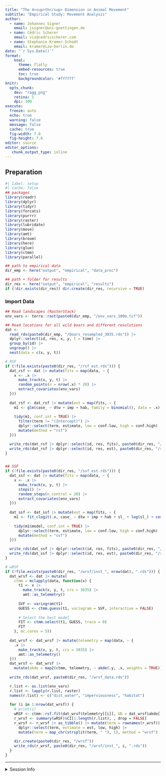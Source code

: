 ```yaml
---
title: "The 4<sup>th</sup> Dimension in Animal Movement"
subtitle: "Empirical Study: Movement Analysis"
author:
  - name: Johannes Signer
    email: jsigner@uni-goettingen.de
  - name: Cédric Scherer
    email: viz@cedricscherer.com
  - name: Stephanie Kramer-Schadt
    email: kramer@izw-berlin.de
date: "`r Sys.Date()`"
format:
    html: 
      theme: flatly
      embed-resources: true
      toc: true
      backgroundcolor: '#ffffff'
knitr:
  opts_chunk:    
    dev: "ragg_png"
    retina: 1
    dpi: 300
execute:
  freeze: auto
  echo: true
  warning: false
  message: false
  cache: true
  fig-width: 7.8
  fig-height: 7.8
editor: source
editor_options:
   chunk_output_type: inline
---
```


## Preparation

```r
#| label: setup
#| cache: false
## packages
library(readr)
library(dplyr)
library(tidyr)
library(forcats)
library(purrr)
library(raster)
library(lubridate)
library(move)
library(amt)
library(broom)
library(here)
library(glue)
library(ctmm)
library(parallel)

## path to empirical data
dir_emp <- here("output", "empirical", "data_proc")

## path + folder for results
dir_res <- here("output", "empirical", "results")
if (!dir.exists(dir_res)) dir.create(dir_res, recursive = TRUE)
```


### Import Data

```r
## Read landscapes (RasterStack)
env_vars <- terra::rast(paste0(dir_emp, "/env_vars_100m.tif"))

## Read locations for all wild boars and different resolutions
dat <-
  read_rds(paste0(dir_emp, "/boars_resampled_3035.rds")) |>
  dplyr::select(id, res, x, y, t = time) |>
  group_by(id) |>
  ungroup() |>
  nest(data = c(x, y, t))

# RSF
if (!file.exists(paste0(dir_res, "/rsf_est.rds"))) {
  dat_rsf <- dat |> mutate(fits = map(data, ~ {
    x <- .x |> 
      make_track(x, y, t) |> 
      random_points(n = nrow(.x) * 20) |> 
      extract_covariates(env_vars)
  }))
    
  dat_rsf <- dat_rsf |> mutate(est = map(fits, ~ {
    m1 <- glm(case_ ~ dtw + imp + hab, family = binomial(), data = .x)
    
    tidy(m1, conf.int = TRUE) |>
      filter(term != "(Intercept)") |>
      dplyr::select(term, estimate, low = conf.low, high = conf.high) |>
      mutate(method = "rsf")
  }))

  write_rds(dat_rsf |> dplyr::select(id, res, fits), paste0(dir_res, "/rsf_fits.rds"))
  write_rds(dat_rsf |> dplyr::select(id, res, est), paste0(dir_res, "/rsf_est.rds"))
}


## SSF
if (!file.exists(paste0(dir_res, "/ssf_est.rds"))) {
  dat_ssf <- dat |> mutate(fits = map(data, ~ {
    x <- .x |> 
      make_track(x, y, t) |>
      steps() |> 
      random_steps(n_control = 20) |> 
      extract_covariates(env_vars)
  }))
  
  dat_ssf <- dat_ssf |> mutate(est = map(fits, ~ {
    m1 <- fit_clogit(.x, case_ ~ dtw + imp + hab + sl_ + log(sl_) + cos(ta_) + strata(step_id_))
    
    tidy(m1$model, conf.int = TRUE) |>
      dplyr::select(term, estimate, low = conf.low, high = conf.high) |>
      mutate(method = "ssf")
  }))

  write_rds(dat_ssf |> dplyr::select(id, res, fits), paste0(dir_res, "/ssf_fits.rds"))
  write_rds(dat_ssf |> dplyr::select(id, res, est), paste0(dir_res, "/ssf_est.rds"))
}

# wRSF
if (!file.exists(paste0(dir_res, "/wrsf/inst_", nrow(dat), ".rds"))) {
  dat_wrsf <- dat |> mutate(
    ctmm = mclapply(data, function(x) {
      t1 <- x |> 
        make_track(x, y, t, crs = 3035) |> 
        amt::as_telemetry()
      
      SVF <- variogram(t1)
      GUESS <- ctmm.guess(t1, variogram = SVF, interactive = FALSE)
  
      # Select the best model
      FIT <- ctmm.select(t1, GUESS, trace = 0)
      FIT
    }, mc.cores = 5))
  
  dat_wrsf <- dat_wrsf |> mutate(telemetry = map(data, ~ {
    .x |> 
      make_track(x, y, t, crs = 3035) |> 
      amt::as_telemetry()
  }))
  dat_wrsf <- dat_wrsf |> 
    mutate(akde = map2(ctmm, telemetry, ~ akde(.y, .x, weights = TRUE)))
  
  write_rds(dat_wrsf, paste0(dir_res, "/wrsf_data.rds"))

  r.list <- as.list(env_vars)
  r.list <- lapply(r.list, raster)
  names(r.list) <- c("dist_water", "imperviousness", "habitat")
  
  for (i in 1:nrow(dat_wrsf)) {
    # print(i)
    wRSF <- ctmm::rsf.fit(dat_wrsf$telemetry[[i]], UD = dat_wrsf$akde[[i]], R = r.list, error = 0.1)
    r_wrsf <- summary(wRSF)$CI[1:length(r.list), , drop = FALSE]
    r_wrsf <- r_wrsf |> as_tibble() |> mutate(term = rownames(r_wrsf)) |>
      dplyr::select(term, estimate = est, low, high) |>
      mutate(term = map_chr(strsplit(term, " "), 1), method = "wrsf")
    
    dir.create(paste0(dir_res, "/wrsf"))
    write_rds(r_wrsf, paste0(dir_res, "/wrsf/inst_", i, ".rds"))
  }
}
```

*** 
  
<details><summary>Session Info</summary>

```r
#| label: session-info
devtools::session_info()
```

</details>
